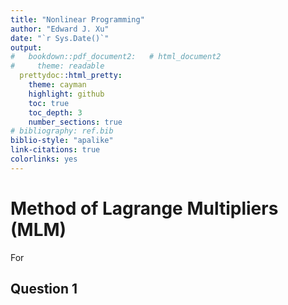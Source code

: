 ```yaml
---
title: "Nonlinear Programming"
author: "Edward J. Xu"
date: "`r Sys.Date()`"
output:
#   bookdown::pdf_document2:   # html_document2
#     theme: readable
  prettydoc::html_pretty:
    theme: cayman
    highlight: github
    toc: true
    toc_depth: 3
    number_sections: true
# bibliography: ref.bib
biblio-style: "apalike"
link-citations: true
colorlinks: yes
---
```


# Method of Lagrange Multipliers (MLM)

For 

## Question 1


